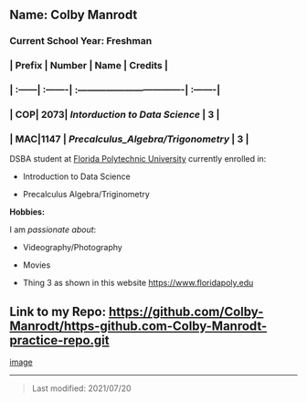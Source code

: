## Name: Colby Manrodt

### Current School Year: Freshman

### | Prefix | Number  | Name                               | Credits |
### | :------| :-------| :----------------------------------| :-------|
### | **COP**| **2073**| _Intorduction to Data Science_     | 3       |
### | **MAC**|**1147** | _Precalculus_Algebra/Trigonometry_ | 3       |

DSBA student at [Florida Polytechnic University](https://www.floridapoly.edu) currently enrolled in: 

- Introduction to Data Science

- Precalculus Algebra/Triginometry

**Hobbies:**

I am _passionate about_: 

- Videography/Photography

- Movies

- Thing 3 as shown in this website <https://www.floridapoly.edu>

## Link to my Repo: <https://github.com/Colby-Manrodt/https-github.com-Colby-Manrodt-practice-repo.git>

[image](7837710a3947328343a6cd4431bfbf4d060d9994)

***

> Last modified: 2021/07/20


